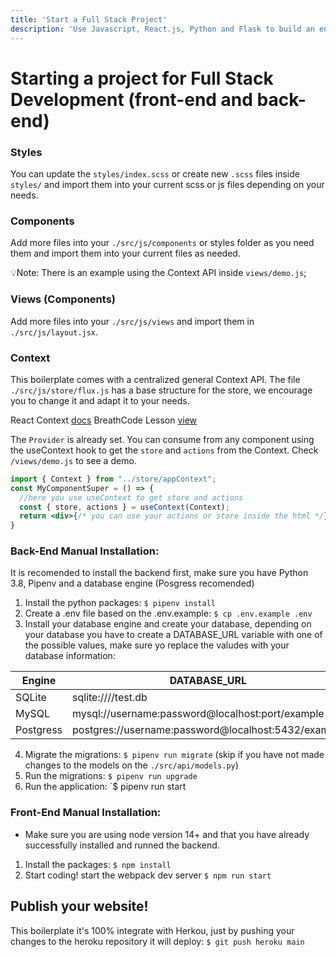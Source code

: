 ```yaml
---
title: 'Start a Full Stack Project'
description: 'Use Javascript, React.js, Python and Flask to build an entire full-stack application'
---
```


# Starting a project for Full Stack Development (front-end and back-end)

### Styles
You can update the `styles/index.scss` or create new `.scss` files inside `styles/` and import them into your current scss or js files depending on your needs.

### Components
Add more files into your `./src/js/components` or styles folder as you need them and import them into your current files as needed.

💡Note: There is an example using the Context API inside `views/demo.js`;

### Views (Components)
Add more files into your `./src/js/views` and import them in `./src/js/layout.jsx`.

### Context
This boilerplate comes with a centralized general Context API. The file `./src/js/store/flux.js` has a base structure for the store, we encourage you to change it and adapt it to your needs.

React Context [docs](https://reactjs.org/docs/context.html)
BreathCode Lesson [view](https://content.breatheco.de/lesson/react-hooks-explained)

The `Provider` is already set. You can consume from any component using the useContext hook to get the `store` and `actions` from the Context. Check `/views/demo.js` to see a demo.

```jsx
import { Context } from "../store/appContext";
const MyComponentSuper = () => {
  //here you use useContext to get store and actions
  const { store, actions } = useContext(Context);
  return <div>{/* you can use your actions or store inside the html */}</div>
}
```

### Back-End Manual Installation:

It is recomended to install the backend first, make sure you have Python 3.8, Pipenv and a database engine (Posgress recomended)

1. Install the python packages: `$ pipenv install`
2. Create a .env file based on the .env.example: `$ cp .env.example .env`
3. Install your database engine and create your database, depending on your database you have to create a DATABASE_URL variable with one of the possible values, make sure yo replace the valudes with your database information:

| Engine	| DATABASE_URL 						|
| ------------- | ----------------------------------------------------- |
| SQLite	| sqlite:////test.db	 				|
| MySQL		| mysql://username:password@localhost:port/example	|
| Postgress	| postgres://username:password@localhost:5432/example 	|

4. Migrate the migrations: `$ pipenv run migrate` (skip if you have not made changes to the models on the `./src/api/models.py`)
5. Run the migrations: `$ pipenv run upgrade`
6. Run the application: `$ pipenv run start


### Front-End Manual Installation:

- Make sure you are using node version 14+ and that you have already successfully installed and runned the backend.

1. Install the packages: `$ npm install`
2. Start coding! start the webpack dev server `$ npm run start`

## Publish your website!

This boilerplate it's 100% integrate with Herkou, just by pushing your changes to the heroku repository it will deploy: `$ git push heroku main`
